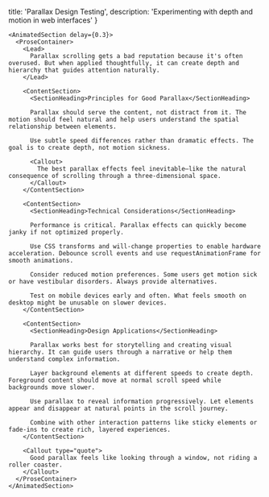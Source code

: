 
  title: 'Parallax Design Testing',
  description: 'Experimenting with depth and motion in web interfaces'
}

<ProjectLayout>
  <SiteHeader />
  
  <ContentContainer size="narrow">
    <AnimatedSection delay={0.2}>
      <ProjectHeader 
        category="MEMOS"
        subcategory="DESIGN"
        title="Parallax Design Testing"
        description="Exploring how depth and layered motion can create more engaging and intuitive web experiences without overwhelming the user."
      />
    </AnimatedSection>

    <AnimatedSection delay={0.3}>
      <ProseContainer>
        <Lead>
          Parallax scrolling gets a bad reputation because it's often overused. But when applied thoughtfully, it can create depth and hierarchy that guides attention naturally.
        </Lead>

        <ContentSection>
          <SectionHeading>Principles for Good Parallax</SectionHeading>
          
          Parallax should serve the content, not distract from it. The motion should feel natural and help users understand the spatial relationship between elements.

          Use subtle speed differences rather than dramatic effects. The goal is to create depth, not motion sickness.

          <Callout>
            The best parallax effects feel inevitable—like the natural consequence of scrolling through a three-dimensional space.
          </Callout>
        </ContentSection>

        <ContentSection>
          <SectionHeading>Technical Considerations</SectionHeading>
          
          Performance is critical. Parallax effects can quickly become janky if not optimized properly.

          Use CSS transforms and will-change properties to enable hardware acceleration. Debounce scroll events and use requestAnimationFrame for smooth animations.

          Consider reduced motion preferences. Some users get motion sick or have vestibular disorders. Always provide alternatives.

          Test on mobile devices early and often. What feels smooth on desktop might be unusable on slower devices.
        </ContentSection>

        <ContentSection>
          <SectionHeading>Design Applications</SectionHeading>
          
          Parallax works best for storytelling and creating visual hierarchy. It can guide users through a narrative or help them understand complex information.

          Layer background elements at different speeds to create depth. Foreground content should move at normal scroll speed while backgrounds move slower.

          Use parallax to reveal information progressively. Let elements appear and disappear at natural points in the scroll journey.

          Combine with other interaction patterns like sticky elements or fade-ins to create rich, layered experiences.
        </ContentSection>

        <Callout type="quote">
          Good parallax feels like looking through a window, not riding a roller coaster.
        </Callout>
      </ProseContainer>
    </AnimatedSection>
  </ContentContainer>
  
  <AnimatedSection delay={0.4}>
    <FooterSection>
      <SiteFooter />
    </FooterSection>
  </AnimatedSection>
</ProjectLayout> 